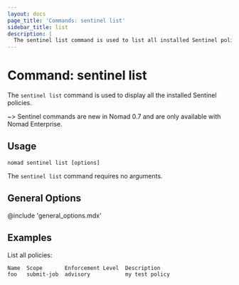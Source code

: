 ```yaml
---
layout: docs
page_title: 'Commands: sentinel list'
sidebar_title: list
description: |
  The sentinel list command is used to list all installed Sentinel policies.
---
```


# Command: sentinel list

The `sentinel list` command is used to display all the installed Sentinel
policies.

~> Sentinel commands are new in Nomad 0.7 and are only available with Nomad
Enterprise.

## Usage

```plaintext
nomad sentinel list [options]
```

The `sentinel list` command requires no arguments.

## General Options

@include 'general_options.mdx'

## Examples

List all policies:

```shell-sessionnomad sentinel list
Name  Scope       Enforcement Level  Description
foo   submit-job  advisory           my test policy
```
